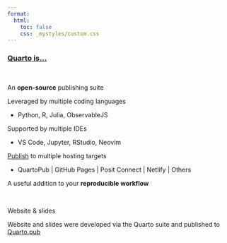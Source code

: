 ```yaml
---
format: 
  html:
    toc: false
    css: _mystyles/custom.css
---
```


### [Quarto is...](https://quarto.org)

 \

An **open-source** publishing suite

Leveraged by multiple coding languages

-   [Python, R, Julia, ObservableJS]{.gray}

Supported by multiple IDEs

-   [VS Code, Jupyter, RStudio, Neovim]{.gray}

[Publish](https://quarto.org/docs/publishing/) to multiple hosting targets

-   [QuartoPub \| GitHub Pages \| Posit Connect \| Netlify \| Others]{.gray}

A useful addition to your **reproducible workflow**

 \

::: {.card .bg-secondary .mb-3}
::: card-header
Website & slides
:::

::: card-body
Website and slides were developed via the Quarto suite and published to [Quarto.pub](https://quarto.pub)
:::
:::

<!-- More info on applyting styles -->

<!-- Bootswatch::Yeti   https://bootswatch.com/yeti/ -->

<!-- Bootstrap CSS  https://www.w3schools.com/bootstrap/bootstrap_ref_css_helpers.asp -->

